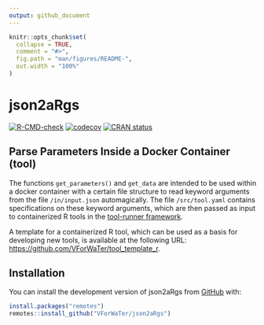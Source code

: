```yaml
---
output: github_document
---
```


<!-- README.md is generated from README.Rmd. Please edit that file -->

```r
knitr::opts_chunk$set(
  collapse = TRUE,
  comment = "#>",
  fig.path = "man/figures/README-",
  out.width = "100%"
)
```

# json2aRgs

<!-- badges: start -->
[![R-CMD-check](https://github.com/VForWaTer/json2aRgs/actions/workflows/R-CMD-check.yaml/badge.svg)](https://github.com/VForWaTer/json2aRgs/actions/workflows/R-CMD-check.yaml)
[![codecov](https://codecov.io/github/VForWaTer/json2aRgs/branch/main/graph/badge.svg?token=aHZ4sfqKGj)](https://codecov.io/github/VForWaTer/json2aRgs)
[![CRAN status](https://www.r-pkg.org/badges/version/json2aRgs)](https://CRAN.R-project.org/package=json2aRgs)
<!-- badges: end -->

## Parse Parameters Inside a Docker Container (tool)

The functions `get_parameters()` and `get_data` are intended to be used 
within a docker container with a certain file structure to read keyword 
arguments from the file `/in/input.json` automagically. The file 
`/src/tool.yaml` contains specifications on these keyword arguments, which 
are then passed as input to containerized R tools in the [tool-runner
framework](https://github.com/hydrocode-de/tool-runner).

A template for a containerized R tool, which can be used as a basis for
developing new tools, is available at the following URL:
<https://github.com/VForWaTer/tool_template_r>.

## Installation

You can install the development version of json2aRgs from
[GitHub](https://github.com/) with:

``` r
install.packages("remotes")
remotes::install_github("VForWaTer/json2aRgs")
```
